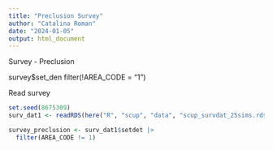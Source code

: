 ```yaml
---
title: "Preclusion Survey"
author: "Catalina Roman"
date: "2024-01-05"
output: html_document
---
```


Survey - Preclusion

survey$set_den
filter(!AREA_CODE = "1")

Read survey
```r
set.seed(8675309)
surv_dat1 <- readRDS(here("R", "scup", "data", "scup_survdat_25sims.rds"))

```

```r

survey_preclusion <- surv_dat1$setdet |>
  filter(AREA_CODE != 1)

```
